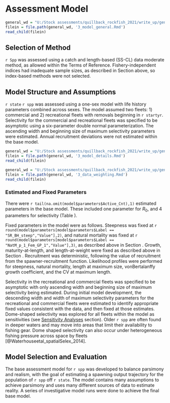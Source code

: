 # Assessment Model

<!-- Summary of Previous Assessments and Bridging analysis -->

```r
general_wd = "U:/Stock assessments/quillback_rockfish_2021/write_up/general_text"
filein = file.path(general_wd, '3_model_general.Rmd')
read_child(filein)
```

## Selection of Method

`r Spp` was assessed using a catch and length-based (SS-CL) data moderate method, as allowed within the Terms of Reference. Fishery-independent indices had inadequate sample sizes, as described in Section \ref{fishery-independent-data} above, so index-based methods were not selected.

## Model Structure and Assumptions

`r state` `r spp` was assessed using a one-sex model with life history parameters combined across sexes. The model assumed two fleets: 1) commercial and 2) recreational fleets with removals beginning in `r startyr`. Selectivity for the commercial and recreational fleets was specified to be asymptotic using a six-parameter double normal parameterization. The ascending width and beginning size of maximum selectivity parameters were estimated. Annual recruitment deviations were not estimated within the base model.

<!-- Modeling Platform and Structure and Priors and Data Weighting -->

```r
general_wd = "U:/Stock assessments/quillback_rockfish_2021/write_up/general_text"
filein = file.path(general_wd, '3_model_details.Rmd')
read_child(filein)
```

<!-- Data Weighting -->

```r
general_wd = "U:/Stock assessments/quillback_rockfish_2021/write_up/general_text"
filein = file.path(general_wd, '3_data_weighting.Rmd')
read_child(filein)
```

### Estimated and Fixed Parameters

There were `r tail(na.omit(model$parameters$Active_Cnt),1)` estimated parameters in the base model. These included one parameter for $R_0$, and 4 parameters for selectivity (Table \ref{tab:params}). 

Fixed parameters in the model were as follows. Steepness was fixed at `r round(model$parameters[model$parameters$Label == "SR_BH_steep","Value"],2)`, and natural mortality was fixed at `r round(model$parameters[model$parameters$Label == "NatM_p_1_Fem_GP_1","Value"],3)`, as described above in Section \ref{priors}. Growth, maturity-at-length, and length-at-weight were fixed as described above in Section \ref{biological-data}. Recruitment was deterministic, following the value of recruitment from the spawner-recruitment function. Likelihood profiles were performed for steepness, natural mortality, length at maximum size, vonBertalanffy growth coefficient, and the CV at maximum length. 

Selectivity in the recreational and commercial fleets was specified to be asymptotic with only ascending width and beginning size of maximum selectivity being estimated. During initial model development, the descending width and width of maximum selectivity parameters for the recreational and commercial fleets were estimated to identify appropriate fixed values consistent with the data, and then fixed at those estimates. Dome-shaped selectivity was explored for all fleets within the model as sensitivities (see [Sensitivity Analyses](#sensitivity-analyses) section). Older `r spp` are often found in deeper waters and may move into areas that limit their availability to fishing gear. Dome shaped selectivity can also occur under heterogeneous fishing pressure across space by fleets [@Waterhouseetal_spatialSelex_2014].   


## Model Selection and Evaluation

The base assessment model for `r spp` was developed to balance parsimony and realism, with the goal of estimating a spawning output trajectory for the population of `r spp` off `r state`. The model contains many assumptions to achieve parsimony and uses many different sources of data to estimate reality. A series of investigative model runs were done to achieve the final base model.

